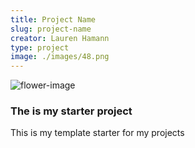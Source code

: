 ```yaml
--- 
title: Project Name
slug: project-name
creator: Lauren Hamann
type: project
image: ./images/48.png
---
```


![flower-image](./images/48.png)
### The is my starter project

This is my template starter for my projects

